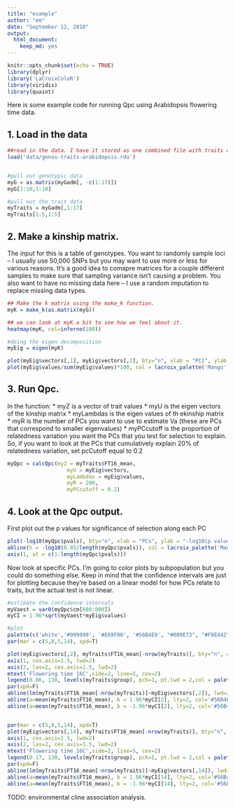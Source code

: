 ```yaml
---
title: "example"
author: "em"
date: "September 12, 2018"
output:
  html_document:
    keep_md: yes
---
```


```r
knitr::opts_chunk$set(echo = TRUE)
library(dplyr)
library('LaCroixColoR')
library(viridis)
library(quaint)
```

Here is some example code for running Qpc using Arabidopsis flowering time data.


## 1. Load in the data
```r
##read in the data. I have it stored as one combined file with traits and genotypes and other info for all the individuals in my dataset.
load('data/genos-traits-arabidopsis.rda')


#pull out genotypic data
myG = as.matrix(myGadm[, -c(1:17)])
myG[1:10,1:10]

#pull out the trait data
myTraits = myGadm[,1:17]
myTraits[1:5,1:5]
```


## 2. Make a kinship matrix. 
The input for this is a table of genotypes. You want to randomly sample loci -- I usually use 50,000 SNPs but you may want to use more or less for various reasons. It's a good idea to comapre matrices for a couple different samples to make sure that sampling variance isn't causing a problem. You also want to have no missing data here -- I use a random imputation to replace missing data types. 
```r

## Make the k matrix using the make_k function.
myK = make_k(as.matrix(myG))

## we can look at myK a bit to see how we feel about it.
heatmap(myK, col=inferno(100))

#doing the eigen decomposition
myEig = eigen(myK)

plot(myEig$vectors[,1], myEig$vectors[,2], bty="n", xlab = "PC1", ylab = "PC2", col = lacroix_palette('Mango')[1])
plot(myEig$values/sum(myEig$values)*100, col = lacroix_palette('Mango')[3], bty="n", ylab = "% variation explained by each PC", xlab = "PC")

```

## 3. Run Qpc. 
In the function:
* myZ is a vector of trait values
* myU is the eigen vectors of the kinship matrix
* myLambdas is the eigen values of th ekinship matrix
* myR is the number of PCs you want to use to estimate Va (these are PCs that correspond to smaller eigenvalues)
* myPCcutoff is the proportion of relatedness variation you want the PCs that you test for selection to explain. So, if you want to look at the PCs that cumulatively explain 20% of relatedness variation, set pcCutoff equal to 0.2
```r
myQpc = calcQpc(myZ = myTraits$FT16_mean, 
                   myU = myEig$vectors, 
                   myLambdas = myEig$values,
                   myR = 200,
                   myPCcutoff = 0.2)
```

## 4. Look at the Qpc output.


First plot out the p values for significance of selection along each PC
```r
plot(-log10(myQpc$pvals), bty="n", xlab = "PCs", ylab = "-log10(p value)", col = lacroix_palette('Mango')[4], lwd=2, xaxt="n")
abline(h = -log10(0.05/length(myQpc$pvals)), col = lacroix_palette('Mango')[1], lwd=2)
axis(1, at = c(1:length(myQpc$pvals)))
```

Now look at specific PCs. I'm going to color plots by subpopulation but you could do something else. Keep in mind that the confidence intervals are just for plotting because they're based on a linear model for how PCs relate to traits, but the actual test is not linear. 
```r

#estimate the confidence intervals
myVaest = var0(myQpc$cm[600:800])
myCI = 1.96*sqrt(myVaest*myEig$values)

#plot
palette(c('white','#999999', '#E69F00', '#56B4E9', "#009E73", "#F0E442", "#0072B2", "#D55E00", "#CC79A7", 'black', 'mediumpurple3'))
par(mar = c(5,8,5,14), xpd=T)

plot(myEig$vectors[,2], myTraits$FT16_mean[-nrow(myTraits)], bty="n", col = myTraits$group, lwd=2, ylab = "", yaxt="n",xlab = "PC2", cex.lab=2, cex.axis=2, xaxt="n")
axis(1, cex.axis=1.5, lwd=2)
axis(2, las=2, cex.axis=1.5, lwd=2)
mtext('Flowering time 16C',side=2, line=5, cex=2)
legend(0.06, 130, levels(myTraits$group), pch=1, pt.lwd = 2,col = palette(), bty="n", text.width = 0.04)
par(xpd=F)
abline(lm(myTraits$FT16_mean[-nrow(myTraits)]~myEig$vectors[,2]), lwd=2, col = "#0072B2")
abline(a=mean(myTraits$FT16_mean), b = 1.96*myCI[2], lty=2, col='#56B4E9', lwd=2)
abline(a=mean(myTraits$FT16_mean), b = -1.96*myCI[2], lty=2, col='#56B4E9', lwd=2)


par(mar = c(5,8,5,14), xpd=T)
plot(myEig$vectors[,14], myTraits$FT16_mean[-nrow(myTraits)], bty="n", col = myTraits$group, lwd=2, ylab = "", yaxt="n",xlab = "PC14", cex.lab=2, cex.axis=2, xaxt="n")
axis(1, cex.axis=1.5, lwd=2)
axis(2, las=2, cex.axis=1.5, lwd=2)
mtext('Flowering time 16C',side=2, line=5, cex=2)
legend(0.17, 130, levels(myTraits$group), pch=1, pt.lwd = 2,col = palette(), bty="n", text.width = 0.04)
par(xpd=F)
abline(lm(myTraits$FT16_mean[-nrow(myTraits)]~myEig$vectors[,14]), lwd=2, col = "#0072B2")
abline(a=mean(myTraits$FT16_mean), b = 1.96*myCI[14], lty=2, col='#56B4E9', lwd=2)
abline(a=mean(myTraits$FT16_mean), b = -1.96*myCI[14], lty=2, col='#56B4E9', lwd=2)


```



TODO: environmental cline association analysis.


